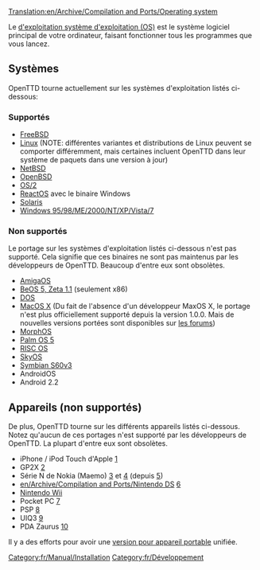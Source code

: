 [[Translation:en/Archive/Compilation and Ports/Operating system]]

Le [https://www.wikipedia.org/wiki/fr:Système d'exploitation système d'exploitation (OS)] est le système logiciel principal de votre ordinateur, faisant fonctionner tous les programmes que vous lancez.

== Systèmes ==
OpenTTD tourne actuellement sur les systèmes d'exploitation listés ci-dessous:

=== Supportés ===
* [http://www.freshports.org/games/openttd/ FreeBSD]
* [http://www.openttd.org Linux] (NOTE: différentes variantes et distributions de Linux peuvent se comporter différemment, mais certaines incluent OpenTTD dans leur système de paquets dans une version à jour)
* [http://riksun.riken.go.jp/pub/pub/NetBSD/NetBSD-current/pkgsrc/games/openttd/ NetBSD]
* [http://www.openbsd.org/cgi-bin/cvsweb/ports/games/openttd/ OpenBSD]
* [http://www.openttd.org OS/2]
* [http://reactosde.re.funpic.de/catappdetail.php?cat=Games&appnr=146 ReactOS] avec le binaire Windows
* [http://www.softagalleria.net/openttd-solaris.php Solaris]
* [http://www.openttd.org Windows 95/98/ME/2000/NT/XP/Vista/7]

=== Non supportés ===
Le portage sur les systèmes d'exploitation listés ci-dessous n'est pas supporté. Cela signifie que ces binaires ne sont pas maintenus par les développeurs de OpenTTD. Beaucoup d'entre eux sont obsolètes.

* [http://www.os4depot.net/index.php?function=showfile&file=game/strategy/openttd.lha AmigaOS]
* [http://bebits.com/app/3810 BeOS 5, Zeta 1.1] (seulement x86) 
* [[en/Archive/Compilation and Ports/OpenTTD DOS|DOS]]
* [http://www.openttd.org MacOS X] (Du fait de l'absence d'un développeur MaxOS X, le portage n'est plus officiellement supporté depuis la version 1.0.0. Mais de nouvelles versions portées sont disponibles sur [http://www.tt-forums.net les forums])
* [http://www.openttd.org MorphOS]
* [http://www.esoftinteractive.com/openttd.html Palm OS 5]
* [http://www.riscos.info/index.php/OpenTTD RISC OS] 
* [http://www.tt-forums.net/viewtopic.php?t=8107 SkyOS]
* [http://www.tt-forums.net/viewtopic.php?f=33&t=35942&st=0&sk=t&sd=a Symbian S60v3]
* AndroidOS
* Android 2.2

== Appareils (non supportés) ==
De plus, OpenTTD tourne sur les différents appareils listés ci-dessous. Notez qu'aucun de ces portages n'est supporté par les développeurs de OpenTTD. La plupart d'entre eux sont obsolètes.

* iPhone / iPod Touch d'Apple [http://www.zodttd.com/wiki/index.php/OpenTTD.app]
* GP2X [http://wiki.gp2x.org/wiki/OpenTTD]
* Série N de Nokia (Maemo) [http://myy.haaga-helia.fi/~a0702483/maemo/] et [http://www.tt-forums.net/viewtopic.php?f=33&t=36042] (depuis [http://openttd.toimii.net/maemo/])
* [[en/Archive/Compilation and Ports/Nintendo DS]] [http://www.tt-forums.net/viewtopic.php?f=33&t=35306]
* [[en/Archive/Compilation and Ports/Wii|Nintendo Wii]]
* Pocket PC [http://www.esoftinteractive.com/openttd.html]
* PSP [http://openttd.pc-workshop.da.ru/]
* UIQ3 [http://my-symbian.com/forum/viewtopic.php?t=30981]
* PDA Zaurus [http://zsi2.stonekeep.com/index.php?v=d&a=2127]

Il y a des efforts pour avoir une [[fr/Archive/Compilation and Ports/Version pour appareil portable|version pour appareil portable]] unifiée.

[[Category:fr/Manual/Installation]] [[Category:fr/Développement]]